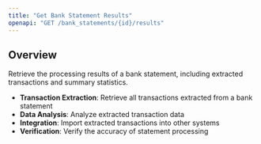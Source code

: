 ```yaml
---
title: "Get Bank Statement Results"
openapi: "GET /bank_statements/{id}/results"
---
```


## Overview

Retrieve the processing results of a bank statement, including extracted transactions and summary statistics.


- **Transaction Extraction**: Retrieve all transactions extracted from a bank statement
- **Data Analysis**: Analyze extracted transaction data
- **Integration**: Import extracted transactions into other systems
- **Verification**: Verify the accuracy of statement processing
